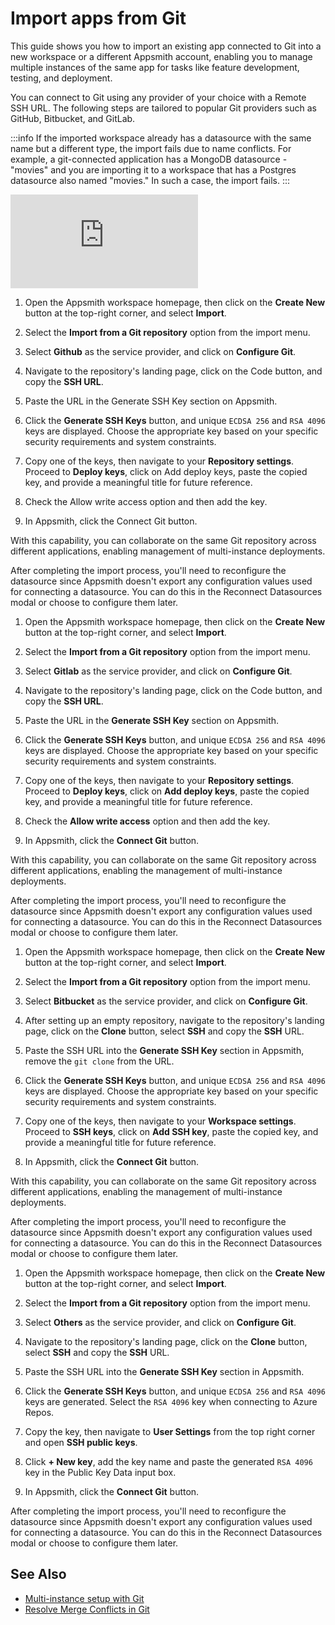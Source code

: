 
# Import apps from Git 

This guide shows you how to import an existing app connected to Git into a new workspace or a different Appsmith account, enabling you to manage multiple instances of the same app for tasks like feature development, testing, and deployment.

You can connect to Git using any provider of your choice with a Remote SSH URL. The following steps are tailored to popular Git providers such as GitHub, Bitbucket, and GitLab.

:::info
If the imported workspace already has a datasource with the same name but a different type, the import fails due to name conflicts. For example, a git-connected application has a MongoDB datasource - "movies" and you are importing it to a workspace that has a Postgres datasource also named "movies." In such a case, the import fails.
:::

<Tabs queryString="import-repo">
<TabItem label="GitHub" value="github">


<div style={{ position: "relative", paddingBottom: "calc(50.520833333333336% + 41px)", height: "0", width: "100%" }}>
  <iframe src="https://demo.arcade.software/eRkh73W8KOhj9UcKygGZ?embed" frameborder="0" loading="lazy" webkitallowfullscreen mozallowfullscreen allowfullscreen style={{ position: "absolute", top: "0", left: "0", width: "100%", height: "100%", colorScheme: "light" }} title="Appsmith | Connect Data">
  </iframe>
</div>


1. Open the Appsmith workspace homepage, then click on the **Create New** button at the top-right corner, and select **Import**.

2. Select the **Import from a Git repository** option from the import menu.

3. Select **Github** as the service provider, and click on **Configure Git**.

4. Navigate to the repository's landing page, click on the Code button, and copy the **SSH URL**.

5. Paste the URL in the Generate SSH Key section on Appsmith.

6. Click the **Generate SSH Keys** button, and unique `ECDSA 256` and `RSA 4096` keys are displayed. Choose the appropriate key based on your specific security requirements and system constraints.

7. Copy one of the keys, then navigate to your **Repository settings**. Proceed to **Deploy keys**, click on Add deploy keys, paste the copied key, and provide a meaningful title for future reference.

8. Check the Allow write access option and then add the key.

9. In Appsmith, click the Connect Git button.

With this capability, you can collaborate on the same Git repository across different applications, enabling management of multi-instance deployments.


After completing the import process, you'll need to reconfigure the datasource since Appsmith doesn't export any configuration values used for connecting a datasource. You can do this in the Reconnect Datasources modal or choose to configure them later.




</TabItem>
<TabItem label="GitLab" value="gitlab">

1. Open the Appsmith workspace homepage, then click on the **Create New** button at the top-right corner, and select **Import**.

2. Select the **Import from a Git repository** option from the import menu.

3. Select **Gitlab** as the service provider, and click on **Configure Git**.

4. Navigate to the repository's landing page, click on the Code button, and copy the **SSH URL**.

5. Paste the URL in the **Generate SSH Key** section on Appsmith.

6. Click the **Generate SSH Keys** button, and unique `ECDSA 256` and `RSA 4096` keys are displayed. Choose the appropriate key based on your specific security requirements and system constraints.

7. Copy one of the keys, then navigate to your **Repository settings**. Proceed to **Deploy keys**, click on **Add deploy keys**, paste the copied key, and provide a meaningful title for future reference.

8. Check the **Allow write access** option and then add the key.

9. In Appsmith, click the **Connect Git** button.

With this capability, you can collaborate on the same Git repository across different applications, enabling the management of multi-instance deployments.


After completing the import process, you'll need to reconfigure the datasource since Appsmith doesn't export any configuration values used for connecting a datasource. You can do this in the Reconnect Datasources modal or choose to configure them later.



</TabItem>
<TabItem label="Bitbucket" value="bitbucket">


1. Open the Appsmith workspace homepage, then click on the **Create New** button at the top-right corner, and select **Import**.

2. Select the **Import from a Git repository** option from the import menu.

3. Select **Bitbucket** as the service provider, and click on **Configure Git**.

4. After setting up an empty repository, navigate to the repository's landing page, click on the **Clone** button, select **SSH** and copy the **SSH** URL.

5. Paste the SSH URL into the **Generate SSH Key** section in Appsmith, remove the `git clone` from the URL. 

6. Click the **Generate SSH Keys** button, and unique `ECDSA 256` and `RSA 4096` keys are displayed. Choose the appropriate key based on your specific security requirements and system constraints.

7. Copy one of the keys, then navigate to your **Workspace settings**. Proceed to **SSH keys**, click on **Add SSH key**, paste the copied key, and provide a meaningful title for future reference.

8. In Appsmith, click the **Connect Git** button.

With this capability, you can collaborate on the same Git repository across different applications, enabling the management of multi-instance deployments.


After completing the import process, you'll need to reconfigure the datasource since Appsmith doesn't export any configuration values used for connecting a datasource. You can do this in the Reconnect Datasources modal or choose to configure them later.


</TabItem>
<TabItem label="Azure Repos" value="azure">


1. Open the Appsmith workspace homepage, then click on the **Create New** button at the top-right corner, and select **Import**.

2. Select the **Import from a Git repository** option from the import menu.

3. Select **Others** as the service provider, and click on **Configure Git**.

4. Navigate to the repository's landing page, click on the **Clone** button, select **SSH** and copy the **SSH** URL.

5. Paste the SSH URL into the **Generate SSH Key** section in Appsmith. 

6. Click the **Generate SSH Keys** button, and unique `ECDSA 256` and `RSA 4096` keys are generated. Select the `RSA 4096` key when connecting to Azure Repos.

7. Copy the key, then navigate to **User Settings** from the top right corner and open **SSH public keys**.

8. Click **+ New key**, add the key name and paste the generated `RSA 4096` key in the Public Key Data input box.

9. In Appsmith, click the **Connect Git** button.


After completing the import process, you'll need to reconfigure the datasource since Appsmith doesn't export any configuration values used for connecting a datasource. You can do this in the Reconnect Datasources modal or choose to configure them later.


</TabItem>
</Tabs>






## See Also

* [Multi-instance setup with Git](/advanced-concepts/version-control-with-git/environments-with-git)
* [Resolve Merge Conflicts in Git](/advanced-concepts/version-control-with-git/guides/resolve-merge-conflicts-in-git)